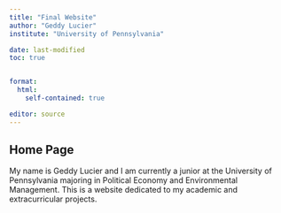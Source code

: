 ```yaml
---
title: "Final Website"
author: "Geddy Lucier"
institute: "University of Pennsylvania"

date: last-modified
toc: true


format: 
  html:
    self-contained: true

editor: source
---
```

## Home Page

My name is Geddy Lucier and I am currently a junior at the University of Pennsylvania majoring in Political Economy and Environmental Management. This is a website dedicated to my academic and extracurricular projects. 



